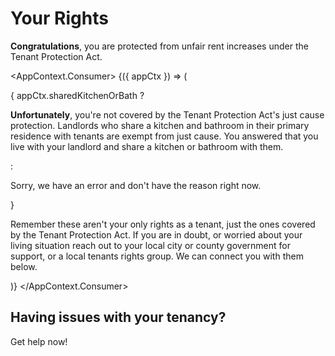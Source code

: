 
# Your Rights

**Congratulations**, you are protected from unfair rent increases under the Tenant Protection Act.

<AppContext.Consumer>
    {({ appCtx }) => (
        <div>
        {
            appCtx.sharedKitchenOrBath ?
            <p><strong>Unfortunately</strong>, you're not covered by the Tenant Protection Act's just cause protection. Landlords who share a kitchen and bathroom in their primary residence with tenants are exempt from just cause. You answered that you live with your landlord and share a kitchen or bathroom with them. </p>
            :
            <p>Sorry, we have an error and don't have the reason right now.</p>
        }
        <p>Remember these aren't your only rights as a tenant, just the ones covered by the Tenant Protection Act. If you are in doubt, or worried about your living situation reach out to your local city or county government for support, or a local tenants rights group. We can connect you with them below.</p>
        </div>
    )}
</AppContext.Consumer>

## Having issues with your tenancy?
<PrimaryButton to="/resources">Get help now!</PrimaryButton>
